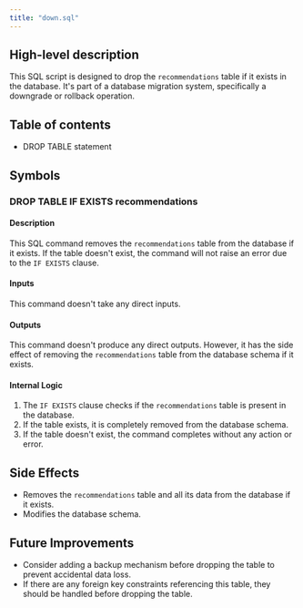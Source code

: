 ```yaml
---
title: "down.sql"
---
```


## High-level description
This SQL script is designed to drop the `recommendations` table if it exists in the database. It's part of a database migration system, specifically a downgrade or rollback operation.

## Table of contents
- DROP TABLE statement

## Symbols

### DROP TABLE IF EXISTS recommendations
#### Description
This SQL command removes the `recommendations` table from the database if it exists. If the table doesn't exist, the command will not raise an error due to the `IF EXISTS` clause.

#### Inputs
This command doesn't take any direct inputs.

#### Outputs
This command doesn't produce any direct outputs. However, it has the side effect of removing the `recommendations` table from the database schema if it exists.

#### Internal Logic
1. The `IF EXISTS` clause checks if the `recommendations` table is present in the database.
2. If the table exists, it is completely removed from the database schema.
3. If the table doesn't exist, the command completes without any action or error.

## Side Effects
- Removes the `recommendations` table and all its data from the database if it exists.
- Modifies the database schema.

## Future Improvements
- Consider adding a backup mechanism before dropping the table to prevent accidental data loss.
- If there are any foreign key constraints referencing this table, they should be handled before dropping the table.